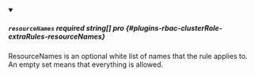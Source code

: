 
<details className="config-field" data-expandable="false" open>
<summary>

##### `resourceNames` <span className="config-field-required" data-required="false">required</span> <span className="config-field-type">string[]</span> <span className="config-field-default"></span> <span className="config-field-enum"></span> <span data-pro="false" className="config-field-pro">pro</span> {#plugins-rbac-clusterRole-extraRules-resourceNames}

ResourceNames is an optional white list of names that the rule applies to.  An empty set means that everything is allowed.

</summary>



</details>

